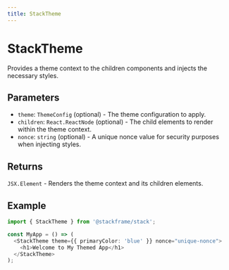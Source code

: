 ```yaml
---
title: StackTheme
---
```


# StackTheme

Provides a theme context to the children components and injects the necessary styles.

## Parameters

- `theme`: `ThemeConfig` (optional) - The theme configuration to apply.
- `children`: `React.ReactNode` (optional) - The child elements to render within the theme context.
- `nonce`: `string` (optional) - A unique nonce value for security purposes when injecting styles.

## Returns

`JSX.Element` - Renders the theme context and its children elements.

## Example

```typescript
import { StackTheme } from '@stackframe/stack';

const MyApp = () => (
  <StackTheme theme={{ primaryColor: 'blue' }} nonce="unique-nonce">
    <h1>Welcome to My Themed App</h1>
  </StackTheme>
);
```